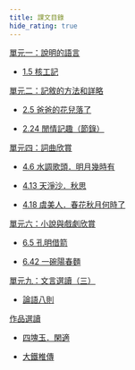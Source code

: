 ---
title: 課文目錄
hide_rating: true
---

<div className="text-list" style={{color:'#6366f1'}}>

[單元一：說明的語言](S3/單元一：說明的語言)

- [1.5 核工記](/S3/單元一：說明的語言/1.5核工記.mdx)

[單元二：記敘的方法和詳略](S3/單元二：記敘的方法和詳略)

- [2.5 爸爸的花兒落了](/S3/單元二：記敘的方法和詳略/2.5爸爸的花兒落了.mdx)

- [2.24 閒情記趣（節錄）](/S3/單元二：記敘的方法和詳略/2.24閒情記趣（節錄）.mdx)

<!-- 單元三：生活情思 -->

[單元四：詞曲欣賞](S3/單元四：詞曲欣賞)

- [4.6 水調歌頭．明月幾時有](/S3/單元四：詞曲欣賞/4.6水調歌頭．明月幾時有.mdx)

- [4.13 天淨沙．秋思](/S3/單元四：詞曲欣賞/4.13天淨沙．秋思.mdx)

- [4.18 虞美人．春花秋月何時了](/S3/單元四：詞曲欣賞/4.18虞美人．春花秋月何時了.mdx)

[單元六：小說與戲劇欣賞](S3/單元六：小說與戲劇欣賞)

- [6.5 孔明借箭](/S3/單元六：小說與戲劇欣賞/6.5孔明借箭.mdx)

- [6.42 一碗陽春麵](/S3/單元六：小說與戲劇欣賞/一碗陽春麵.mdx)

<!-- 單元七：論證的方法

單元八：議論的應用 -->

[單元九：文言選讀（三）](S3/單元九：文言選讀（三）)

- [論語八則](/S3/單元九：文言選讀（三）/論語八則.mdx)

[作品選讀](S3/作品選讀)

- [四塊玉．閑適](/S3/作品選讀/四塊玉．閑適.mdx)

- [大鐵椎傳](/S3/作品選讀/大鐵椎傳.mdx)

</div>
